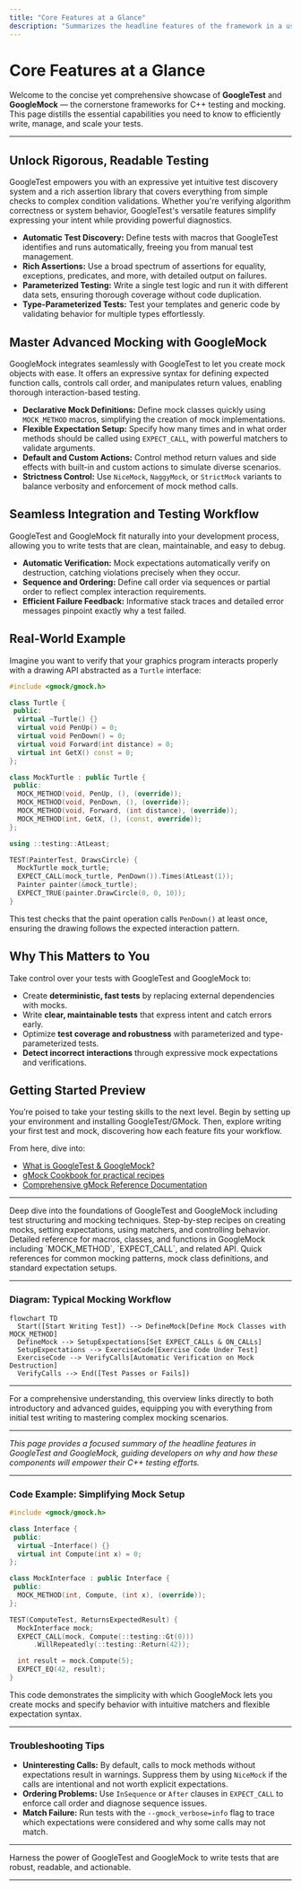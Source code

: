 ```yaml
---
title: "Core Features at a Glance"
description: "Summarizes the headline features of the framework in a user-centric way, including test discovery, a rich assertion library, parameterized testing, type-parameterized tests, advanced mocking, and death tests. Connects each feature to common developer needs and use cases."
---
```


# Core Features at a Glance

Welcome to the concise yet comprehensive showcase of **GoogleTest** and **GoogleMock** — the cornerstone frameworks for C++ testing and mocking. This page distills the essential capabilities you need to know to efficiently write, manage, and scale your tests.

---

## Unlock Rigorous, Readable Testing

GoogleTest empowers you with an expressive yet intuitive test discovery system and a rich assertion library that covers everything from simple checks to complex condition validations. Whether you're verifying algorithm correctness or system behavior, GoogleTest's versatile features simplify expressing your intent while providing powerful diagnostics.

- **Automatic Test Discovery:** Define tests with macros that GoogleTest identifies and runs automatically, freeing you from manual test management.
- **Rich Assertions:** Use a broad spectrum of assertions for equality, exceptions, predicates, and more, with detailed output on failures.
- **Parameterized Testing:** Write a single test logic and run it with different data sets, ensuring thorough coverage without code duplication.
- **Type-Parameterized Tests:** Test your templates and generic code by validating behavior for multiple types effortlessly.

## Master Advanced Mocking with GoogleMock

GoogleMock integrates seamlessly with GoogleTest to let you create mock objects with ease. It offers an expressive syntax for defining expected function calls, controls call order, and manipulates return values, enabling thorough interaction-based testing.

- **Declarative Mock Definitions:** Define mock classes quickly using `MOCK_METHOD` macros, simplifying the creation of mock implementations.
- **Flexible Expectation Setup:** Specify how many times and in what order methods should be called using `EXPECT_CALL`, with powerful matchers to validate arguments.
- **Default and Custom Actions:** Control method return values and side effects with built-in and custom actions to simulate diverse scenarios.
- **Strictness Control:** Use `NiceMock`, `NaggyMock`, or `StrictMock` variants to balance verbosity and enforcement of mock method calls.

## Seamless Integration and Testing Workflow

GoogleTest and GoogleMock fit naturally into your development process, allowing you to write tests that are clean, maintainable, and easy to debug.

- **Automatic Verification:** Mock expectations automatically verify on destruction, catching violations precisely when they occur.
- **Sequence and Ordering:** Define call order via sequences or partial order to reflect complex interaction requirements.
- **Efficient Failure Feedback:** Informative stack traces and detailed error messages pinpoint exactly why a test failed.

## Real-World Example

Imagine you want to verify that your graphics program interacts properly with a drawing API abstracted as a `Turtle` interface:

```cpp
#include <gmock/gmock.h>

class Turtle {
 public:
  virtual ~Turtle() {}
  virtual void PenUp() = 0;
  virtual void PenDown() = 0;
  virtual void Forward(int distance) = 0;
  virtual int GetX() const = 0;
};

class MockTurtle : public Turtle {
 public:
  MOCK_METHOD(void, PenUp, (), (override));
  MOCK_METHOD(void, PenDown, (), (override));
  MOCK_METHOD(void, Forward, (int distance), (override));
  MOCK_METHOD(int, GetX, (), (const, override));
};

using ::testing::AtLeast;

TEST(PainterTest, DrawsCircle) {
  MockTurtle mock_turtle;
  EXPECT_CALL(mock_turtle, PenDown()).Times(AtLeast(1));
  Painter painter(&mock_turtle);
  EXPECT_TRUE(painter.DrawCircle(0, 0, 10));
}
```

This test checks that the paint operation calls `PenDown()` at least once, ensuring the drawing follows the expected interaction pattern.

## Why This Matters to You

Take control over your tests with GoogleTest and GoogleMock to:

- Create **deterministic, fast tests** by replacing external dependencies with mocks.
- Write **clear, maintainable tests** that express intent and catch errors early.
- Optimize **test coverage and robustness** with parameterized and type-parameterized tests.
- **Detect incorrect interactions** through expressive mock expectations and verifications.

## Getting Started Preview

You’re poised to take your testing skills to the next level. Begin by setting up your environment and installing GoogleTest/GMock. Then, explore writing your first test and mock, discovering how each feature fits your workflow.

From here, dive into:

- [What is GoogleTest & GoogleMock?](/overview/product-intro-core-concepts/what-is-googletest)
- [gMock Cookbook for practical recipes](https://google.github.io/googletest/gmock_cook_book.html)
- [Comprehensive gMock Reference Documentation](/docs/reference/mocking.md)

---

<AccordionGroup title="Additional Resources">
<Accordion title="GoogleTest Overview & Core Concepts">
Deep dive into the foundations of GoogleTest and GoogleMock including test structuring and mocking techniques.
</Accordion>
<Accordion title="gMock Cookbook">
Step-by-step recipes on creating mocks, setting expectations, using matchers, and controlling behavior.
</Accordion>
<Accordion title="Mocking Reference">
Detailed reference for macros, classes, and functions in GoogleMock including `MOCK_METHOD`, `EXPECT_CALL`, and related API.
</Accordion>
<Accordion title="gMock Cheat Sheet">
Quick references for common mocking patterns, mock class definitions, and standard expectation setups.
</Accordion>
</AccordionGroup>


---

### Diagram: Typical Mocking Workflow

```mermaid
flowchart TD
  Start([Start Writing Test]) --> DefineMock[Define Mock Classes with MOCK_METHOD]
  DefineMock --> SetupExpectations[Set EXPECT_CALLs & ON_CALLs]
  SetupExpectations --> ExerciseCode[Exercise Code Under Test]
  ExerciseCode --> VerifyCalls[Automatic Verification on Mock Destruction]
  VerifyCalls --> End([Test Passes or Fails])
```


---

For a comprehensive understanding, this overview links directly to both introductory and advanced guides, equipping you with everything from initial test writing to mastering complex mocking scenarios.

---

*This page provides a focused summary of the headline features in GoogleTest and GoogleMock, guiding developers on why and how these components will empower their C++ testing efforts.*


---

### Code Example: Simplifying Mock Setup

```cpp
#include <gmock/gmock.h>

class Interface {
 public:
  virtual ~Interface() {}
  virtual int Compute(int x) = 0;
};

class MockInterface : public Interface {
 public:
  MOCK_METHOD(int, Compute, (int x), (override));
};

TEST(ComputeTest, ReturnsExpectedResult) {
  MockInterface mock;
  EXPECT_CALL(mock, Compute(::testing::Gt(0)))
      .WillRepeatedly(::testing::Return(42));

  int result = mock.Compute(5);
  EXPECT_EQ(42, result);
}
```

This code demonstrates the simplicity with which GoogleMock lets you create mocks and specify behavior with intuitive matchers and flexible expectation syntax.

---

### Troubleshooting Tips

- **Uninteresting Calls:** By default, calls to mock methods without expectations result in warnings. Suppress them by using `NiceMock` if the calls are intentional and not worth explicit expectations.
- **Ordering Problems:** Use `InSequence` or `After` clauses in `EXPECT_CALL` to enforce call order and diagnose sequence issues.
- **Match Failure:** Run tests with the `--gmock_verbose=info` flag to trace which expectations were considered and why some calls may not match.

---

Harness the power of GoogleTest and GoogleMock to write tests that are robust, readable, and actionable.

---